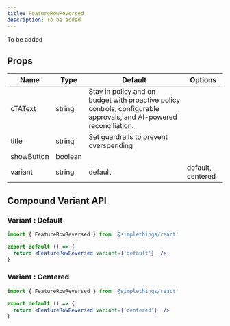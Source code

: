 ```yaml
---
title: FeatureRowReversed
description: To be added
---
```



To be added

## Props

| Name | Type | Default | Options |
| ---- | ---- | ------- | ------- |
| cTAText | string | Stay in policy and on budget with proactive policy controls, configurable approvals, and AI-powered reconciliation. |  |
| title | string | Set guardrails to prevent overspending |  |
| showButton | boolean |  |  |
| variant | string | default | default, centered |

## Compound Variant API

### Variant : Default

```jsx live
import { FeatureRowReversed } from '@simplethings/react'

export default () => {
  return <FeatureRowReversed variant={'default'}  />
}

```

### Variant : Centered

```jsx live
import { FeatureRowReversed } from '@simplethings/react'

export default () => {
  return <FeatureRowReversed variant={'centered'}  />
}

```
